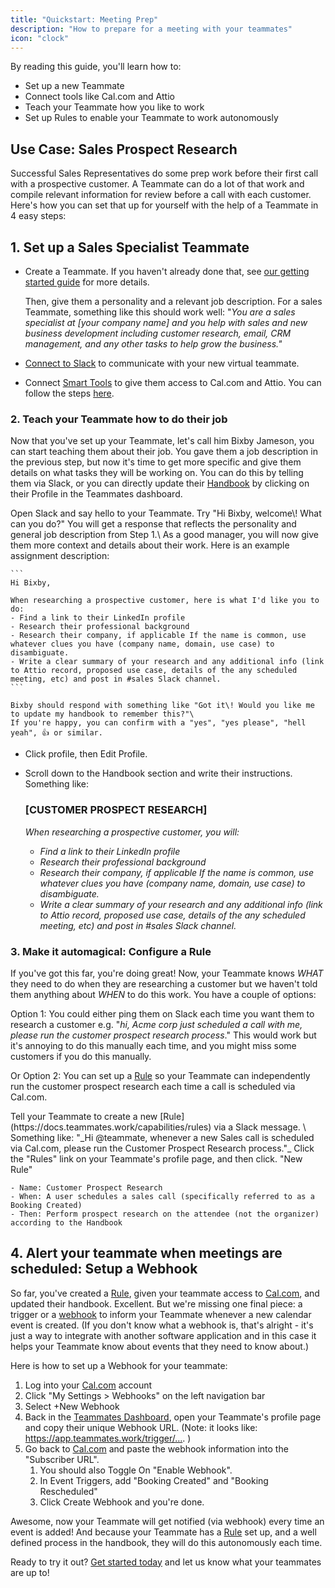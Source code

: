 ```yaml
---
title: "Quickstart: Meeting Prep"
description: "How to prepare for a meeting with your teammates"
icon: "clock"
---
```


By reading this guide, you'll learn how to:

- Set up a new Teammate
- Connect tools like Cal.com and Attio
- Teach your Teammate how you like to work
- Set up Rules to enable your Teammate to work autonomously

## Use Case: Sales Prospect Research

Successful Sales Representatives do some prep work before their first call with a prospective customer. A Teammate can do a lot of that work and compile relevant information for review before a call with each customer. Here's how you can set that up for yourself with the help of a Teammate in 4 easy steps:

## 1. Set up a Sales Specialist Teammate

- Create a Teammate. If you haven't already done that, see [our getting started guide](https://docs.teammates.work/getting-started) for more details.

  Then, give them a personality and a relevant job description. For a sales Teammate, something like this should work well: "_You are a sales specialist at [your company name] and you help with sales and new business development including customer research, email, CRM management, and any other tasks to help grow the business."_
- [Connect to Slack](https://docs.teammates.work/collaboration/slack) to communicate with your new virtual teammate.
- Connect [Smart Tools](https://docs.teammates.work/capabilities/smart-tools) to give them access to Cal.com and Attio. You can follow the steps [here](https://docs.teammates.work/capabilities/smart-tools#adding-a-smart-tool).

### 2. Teach your Teammate how to do their job

Now that you've set up your Teammate, let's call him Bixby Jameson, you can start teaching them about their job. You gave them a job description in the previous step, but now it's time to get more specific and give them details on what tasks they will be working on. You can do this by telling them via Slack, or you can directly update their [Handbook](https://docs.teammates.work/capabilities/handbook) by clicking on their Profile in the Teammates dashboard.

<Tabs>
  <Tab title="Slack">
    Open Slack and say hello to your Teammate. Try "Hi Bixby, welcome\! What can you do?" You will get a response that reflects the personality and general job description from Step 1.\
    As a good manager, you will now give them more context and details about their work. Here is an example assignment description:

    ```
    Hi Bixby, 
    
    When researching a prospective customer, here is what I'd like you to do:
    - Find a link to their LinkedIn profile
    - Research their professional background
    - Research their company, if applicable If the name is common, use whatever clues you have (company name, domain, use case) to disambiguate.
    - Write a clear summary of your research and any additional info (link to Attio record, proposed use case, details of the any scheduled meeting, etc) and post in #sales Slack channel.
    ```

    Bixby should respond with something like "Got it\! Would you like me to update my handbook to remember this?"\
    If you're happy, you can confirm with a "yes", "yes please", "hell yeah", 👍 or similar.
  </Tab>
  <Tab title="Dashboard">
    
  </Tab>
</Tabs>

- Click profile, then Edit Profile.
- Scroll down to the Handbook section and write their instructions. Something like: 

  ### [CUSTOMER PROSPECT RESEARCH]

  _When researching a prospective customer, you will:_
  - _Find a link to their LinkedIn profile_
  - _Research their professional background_
  - _Research their company, if applicable If the name is common, use whatever clues you have (company name, domain, use case) to disambiguate._
  - _Write a clear summary of your research and any additional info (link to Attio record, proposed use case, details of the any scheduled meeting, etc) and post in #sales Slack channel._

### 3. Make it automagical: Configure a Rule

If you've got this far, you're doing great\! Now, your Teammate knows _WHAT_ they need to do when they are researching a customer but we haven't told them anything about _WHEN_ to do this work. You have a couple of options:

Option 1: You could either ping them on Slack each time you want them to research a customer e.g. "_hi, Acme corp just scheduled a call with me, please run the customer prospect research process_." This would work but it's annoying to do this manually each time, and you might miss some customers if you do this manually.

Or Option 2: You can set up a [Rule](https://docs.teammates.work/capabilities/rules) so your Teammate can independently run the customer prospect research each time a call is scheduled via Cal.com.

<Tabs>
  <Tab title="Slack">
    Tell your Teammate to create a new [Rule](https://docs.teammates.work/capabilities/rules) via a Slack message. \
    Something like: "_Hi @teammate, whenever a new Sales call is scheduled via Cal.com, please run the Customer Prospect Research process."_
  </Tab>
  <Tab title="Dashboard">
    Click the "Rules" link on your Teammate's profile page, and then click. "New Rule"

    - Name: Customer Prospect Research
    - When: A user schedules a sales call (specifically referred to as a Booking Created)
    - Then: Perform prospect research on the attendee (not the organizer) according to the Handbook
  </Tab>
</Tabs>

## 4. Alert your teammate when meetings are scheduled: Setup a Webhook

So far, you've created a [Rule](https://docs.teammates.work/capabilities/rules), given your teammate access to [Cal.com](http://Cal.com), and updated their handbook. Excellent. But we're missing one final piece: a trigger or a [webhook](https://docs.teammates.work/collaboration/communication#webhooks) to inform your Teammate whenever a new calendar event is created. (If you don't know what a webhook is, that's alright - it's just a way to integrate with another software application and in this case it helps your Teammate know about events that they need to know about.)

Here is how to set up a Webhook for your teammate:

1. Log into your [Cal.com](http://Cal.com) account
2. Click "My Settings \> Webhooks" on the left navigation bar
3. Select \+New Webhook
4. Back in the [Teammates Dashboard](https://app.teammates.work), open your Teammate's profile page and copy their unique Webhook URL. (Note: it looks like: https://app.teammates.work/trigger/…. )
5. Go back to [Cal.com](http://Cal.com) and paste the webhook information into the "Subscriber URL".
   1. You should also Toggle On "Enable Webhook".
   2. In Event Triggers, add "Booking Created" and "Booking Rescheduled"
   3. Click Create Webhook and you're done.

Awesome, now your Teammate will get notified (via webhook) every time an event is added\! And because your Teammate has a [Rule](https://docs.teammates.work/capabilities/rules) set up, and a well defined process in the handbook, they will do this autonomously each time.

Ready to try it out? [Get started today](https://app.teammates.work) and let us know what your teammates are up to!